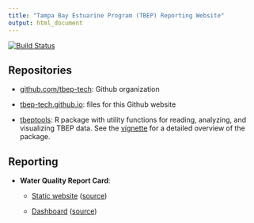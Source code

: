 ```yaml
---
title: "Tampa Bay Estuarine Program (TBEP) Reporting Website"
output: html_document
---
```


[![Build Status](https://travis-ci.org/tbep-tech/tbep-tech.github.io.svg?branch=master)](https://travis-ci.org/tbep-tech/tbep-tech.github.io)

## Repositories

- [github.com/tbep-tech](https://github.com/tbep-tech/tbep-tech.github.io): Github organization
    
- [tbep-tech.github.io](https://github.com/tbep-tech/tbep-tech.github.io): files for this Github website
    
- [tbeptools](https://tbep-tech.github.io/tbeptools/): R package with utility functions for reading, analyzing, and visualizing TBEP data.  See the [vignette](https://tbep-tech.github.io/tbeptools/articles/intro.html) for a detailed overview of the package. 

## Reporting

- **Water Quality Report Card**:

     - [Static website](https://tbep-tech.github.io/wq.html) ([source](https://github.com/tbep-tech/tbep-tech.github.io/blob/master/wq.Rmd))

     - [Dashboard](https://shiny.tbeptech.org/wq-dash/) ([source](https://github.com/tbep-tech/wq-dash/wq-dash.Rmd))